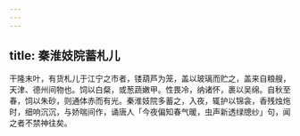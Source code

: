 ```yaml
---
---
---
```

title: 秦淮妓院蓄札儿
---



干隆末叶，有货札儿于江宁之市者，镂葫芦为笼，盖以玻璃而贮之，盖来自粮艘，天津、德州间物也。饲以白粲，或葱蔬嫩甲。性畏冷，纳诸怀，裹以吴绵。自秋至春，饲以朱砂，则通体赤而有光。秦淮妓院多蓄之，入夜，辄护以锦衾，香残烛炧时，细响沉沉，与娇喘间作，诵唐人「今夜偏知春气暖，虫声新透绿牕纱」句，闻之者不禁神往矣。